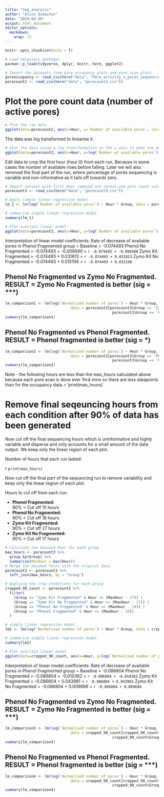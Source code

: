 ```yaml
---
title: "Seq_analysis"
author: "Alice Osmaston"
date: "2024-04-30"
output: html_document
editor_options: 
  markdown: 
    wrap: 72
---
```


```r
knitr::opts_chunk$set(echo = T)
```

```r
# Load necessary packages
pacman::p_load(tidyverse, dplyr, knitr, here, ggplot2)

# Import the datasets from pore occupancy plots and pore scan plots
poreoccupancy <- read_csv(here("data", "Pore_activity_%_pores_sequencing.csv"))
porecount2 <- read_csv(here("data", "porecount2.csv"))
```

# Plot the pore count data (number of active pores)

```r
# Plot the raw data
ggplot(data=porecount2, aes(x=Hour, y=`Number of available pores`, color=Group))+ geom_point() + labs(title= "Number of active pores over time") + theme_minimal()
```

The data was log transformed to linearise it.

```r
# plot the data using a log transformation on the y axis to make the data linear
ggplot(data=porecount2, aes(x=Hour, y=log(`Number of available pores`),color=Group))+ geom_point() + labs(title= "Number of active pores over time") + theme_minimal()
```

Edit data to crop the first hour (hour 0) from each run. Because in some cases the number of available rises before falling.
Later we will also removed the final part of the run, where percentage
of pores sequencing is variable and non-informative as it tails off
towards zero.


```r
# Import dataset with first hour removed and normalised pore count column adjusted to the value in hour=1. 
porecount3 <- read_csv(here("data", "porecount3.csv"))
```


```r
# Apply simple linear regression model
lm_1 <- lm(log(`Number of available pores`) ~ Hour * Group, data = porecount3)

# summarise simple linear regression model
summary(lm_1)

# Plot overlaid linear model
ggplot(data=porecount3, aes(x=Hour, y=log(`Number of available pores`),color=Group))+ geom_point() + labs(title= "Number of available pores over time") + geom_smooth(method = "lm", formula = y ~ x, se = FALSE) + theme_minimal()
```
Interpretation of linear model coefficients:
Rate of decrease of available pores in Phenol Fragmented group = Baseline = -0.074493 
Phenol No Fragmented = -0.074493 + -0.006560 = `r -0.074493 + -0.006560`
Zymo Kit Fragmented = -0.074493 + 0.031813 = `r -0.074493 + 0.031813`
Zymo Kit No Fragmented = -0.074493 + 0.015106 = `r -0.074493 + 0.015106`

## Phenol No Fragmented vs Zymo No Fragmented. RESULT = Zymo No Fragmented is better (sig = ***)

```r
lm_comparison1 <- lm(log(`Normalised number of pores`) ~ Hour * Group,
                              data = porecount3[porecount3$Group == 'Zymo Kit No Fragmented' | 
                                                 porecount3$Group == 'Phenol No Fragmented',])
summary(lm_comparison1)
```

## Phenol No Fragmented vs Phenol Fragmented. RESULT = Phenol fragmented is better (sig = *)

```r
lm_comparison2 <- lm(log(`Normalised number of pores`) ~ Hour * Group,
                              data = porecount3[porecount3$Group == 'Phenol Fragmented' | 
                                                 porecount3$Group == 'Phenol No Fragmented',])
summary(lm_comparison2)
```


Note - the following hours are less than the max_hours calculated above
because each pore scan is done ever 1hr4 mins so there are less
datapoints than for the occupancy data. r 'print(max_hours)\`


# Remove final seqeuncing hours from each condition after 90% of data has been generated

Now cut off the final sequencing hours which is uninformative and highly
variable and disperse and only accounts for a small amount of the data
output. We keep only the linear region of each plot.

Number of hours that each run lasted:

r `print(max_hours)`

Now cut off the final part of the sequencing run to remove variablitiy
and keep only the linear region of each plot.

Hours to cut off from each run:

-   **Phenol Fragmented:**\
    90% = Cut off 10 hours
-   **Phenol No Fragmented:**\
    90% = Cut off 18 hours
-   **Zymo Kit Fragmented:**\
    90% = Cut off 27 hours
-   **Zymo Kit No Fragmented:**\
    90% = Cut off 17 hours

```r
# Calculate the maximum hour for each group
max_hours <- porecount3 %>%
  group_by(Group) %>%
  summarise(MaxHour = max(Hour))
# Merge the maximum hours with the original data
porecount3 <- porecount3 %>%
  left_join(max_hours, by = "Group")
```

```r
# Applying the crop conditions for each group
cropped_90_count <- porecount3 %>%
  filter(
    (Group == "Zymo Kit Fragmented" & Hour <= (MaxHour - 27)) |
    (Group == "Zymo Kit No Fragmented" & Hour <= (MaxHour - 17)) |
    (Group == "Phenol No Fragmented" & Hour <= (MaxHour - 18)) |
    (Group == "Phenol Fragmented" & Hour <= (MaxHour - 10))
  )

```


```r
# simple linear regression model
lm2 <- lm(log(`Normalised number of pores`) ~ Hour * Group, data = cropped_90_count)

# summarise simple linear regression model
summary(lm2)

# Plot overlaid linear model
ggplot(data=cropped_90_count, aes(x=Hour, y=log(`Normalised number of pores`),color=Group))+ geom_point() + labs(title= "Normalised count of sequencing pores over time (90% of data)") + geom_smooth(method = "lm", formula = y ~ x, se = FALSE) + theme_minimal()
```
Interpretation of linear model coefficients:
Rate of decrease of available pores in Phenol Fragmented group = Baseline = -0.086804 
Phenol No Fragmented = -0.086804 + -0.010362 = `r -0.086804 + -0.010362`
Zymo Kit Fragmented = -0.086804 + 0.043981 = `r -0.086804 + 0.043981`
Zymo Kit No Fragmented = -0.086804 + 0.009686 = `r -0.086804 + 0.009686`



## Phenol No Fragmented vs Zymo No Fragmented. RESULT = Zymo No Fragmented is better (sig = ***)

```r
lm_comparison3 <- lm(log(`Normalised number of pores`) ~ Hour * Group,
                              data = cropped_90_count[cropped_90_count$Group == 'Zymo Kit No Fragmented' | 
                                                 cropped_90_count$Group == 'Phenol No Fragmented',])
summary(lm_comparison3)
```

## Phenol No Fragmented vs Phenol Fragmented. RESULT = Phenol fragmented is better (sig = ***)

```r
lm_comparison4 <- lm(log(`Normalised number of pores`) ~ Hour * Group,
                              data = cropped_90_count[cropped_90_count$Group == 'Phenol Fragmented' | 
                                                 cropped_90_count$Group == 'Phenol No Fragmented',])
summary(lm_comparison4)
```